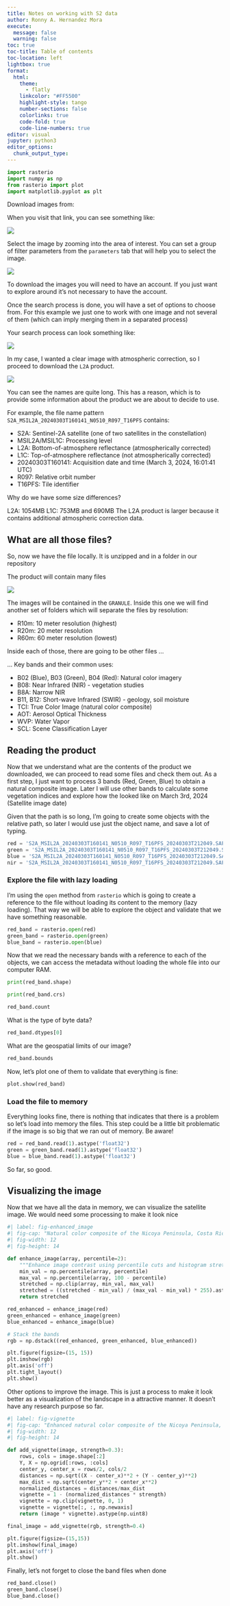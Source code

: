 ```yaml
---
title: Notes on working with S2 data
author: Ronny A. Hernandez Mora
execute:
  message: false
  warning: false
toc: true
toc-title: Table of contents
toc-location: left
lightbox: true
format: 
  html:
    theme:
      - flatly
    linkcolor: "#FF5500"
    highlight-style: tango
    number-sections: false
    colorlinks: true
    code-fold: true
    code-line-numbers: true
editor: visual
jupyter: python3
editor_options: 
  chunk_output_type: 
---
```


```python
import rasterio
import numpy as np
from rasterio import plot
import matplotlib.pyplot as plt
```

Download images from: [](https://browser.dataspace.copernicus.eu/)

When you visit that link, you can see something like:

![](img/copernicus_1)

Select the image by zooming into the area of interest. You can set a group of
filter parameters from the `parameters` tab that will help you to select the
image.

![](img/copernicus_2)

To download the images you will need to have an account. If you just want
to explore around it's not necessary to have the account.

Once the search process is done, you will have a set of options to choose from.
For this example we just one to work with one image and not several of them 
(which can imply merging them in a separated process)

Your search process can look something like:

![](img/copernicus_3)

In my case, I wanted a clear image with atmospheric correction, so I proceed to
download the `L2A` product. 

![](img/copernicus_4)

You can see the names are quite long. This has a reason, which is to provide
some information about the product we are about to decide to use.

For example, the file name pattern `S2A_MSIL2A_20240303T160141_N0510_R097_T16PFS`
contains:

  - S2A: Sentinel-2A satellite (one of two satellites in the constellation)
  - MSIL2A/MSIL1C: Processing level
  - L2A: Bottom-of-atmosphere reflectance (atmospherically corrected)
  - L1C: Top-of-atmosphere reflectance (not atmospherically corrected)
  - 20240303T160141: Acquisition date and time (March 3, 2024, 16:01:41 UTC)
  - R097: Relative orbit number
  - T16PFS: Tile identifier

Why do we have some size differences? 

L2A: 1054MB
L1C: 753MB and 690MB
The L2A product is larger because it contains additional atmospheric correction data.


## What are all those files?

So, now we have the file locally. It is unzipped and in a folder in our
repository

The product will contain many files

![](img/contents)

The images will be contained in the `GRANULE`. Inside this one we will find
another set of folders which will separate the files by resolution:

  - R10m: 10 meter resolution (highest)
  - R20m: 20 meter resolution
  - R60m: 60 meter resolution (lowest)

Inside each of those, there are going to be other files ...

... Key bands and their common uses:

  - B02 (Blue), B03 (Green), B04 (Red): Natural color imagery
  - B08: Near Infrared (NIR) - vegetation studies
  - B8A: Narrow NIR
  - B11, B12: Short-wave Infrared (SWIR) - geology, soil moisture
  - TCI: True Color Image (natural color composite)
  - AOT: Aerosol Optical Thickness
  - WVP: Water Vapor
  - SCL: Scene Classification Layer

## Reading the product

Now that we understand what are the contents of the product we downloaded, we
can proceed to read some files and check them out. As a first step, I just
want to process 3 bands (Red, Green, Blue) to obtain a natural composite
image. Later I will use other bands to calculate some vegetation indices and
explore how the looked like on March 3rd, 2024 (Satellite image date)

Given that the path is so long, I'm going to create some objects with the
relative path, so later I would use just the object name, and save a lot of
typing.

```python
red = 'S2A_MSIL2A_20240303T160141_N0510_R097_T16PFS_20240303T212049.SAFE/GRANULE/L2A_T16PFS_A045425_20240303T161440/IMG_DATA/R10m/T16PFS_20240303T160141_B04_10m.jp2'
green = 'S2A_MSIL2A_20240303T160141_N0510_R097_T16PFS_20240303T212049.SAFE/GRANULE/L2A_T16PFS_A045425_20240303T161440/IMG_DATA/R10m/T16PFS_20240303T160141_B03_10m.jp2'
blue = 'S2A_MSIL2A_20240303T160141_N0510_R097_T16PFS_20240303T212049.SAFE/GRANULE/L2A_T16PFS_A045425_20240303T161440/IMG_DATA/R10m/T16PFS_20240303T160141_B02_10m.jp2'
nir = 'S2A_MSIL2A_20240303T160141_N0510_R097_T16PFS_20240303T212049.SAFE/GRANULE/L2A_T16PFS_A045425_20240303T161440/IMG_DATA/R10m/T16PFS_20240303T160141_B08_10m.jp2'
```
### Explore the file with lazy loading

I'm using the `open` method from `rasterio` which is going to create a reference
to the file without loading its content to the memory (lazy loading). That way 
we will be able to explore the object and validate that we have something 
reasonable.

```python
red_band = rasterio.open(red)
green_band = rasterio.open(green)
blue_band = rasterio.open(blue)
```

Now that we read the necessary bands with a reference to each of the objects,
we can access the metadata without loading the whole file into our computer RAM.

```python
print(red_band.shape)
```

```python
print(red_band.crs)
```

```python
red_band.count
```

What is the type of byte data?

```python
red_band.dtypes[0]
```

What are the geospatial limits of our image?

```python
red_band.bounds
```

Now, let's plot one of them to validate that everything is fine:

```python
plot.show(red_band)
```

### Load the file to memory

Everything looks fine, there is nothing that indicates that there is a problem
so let's load into memory the files. This step could be a little bit problematic
if the image is so big that we ran out of memory. Be aware!


```python
red = red_band.read(1).astype('float32')
green = green_band.read(1).astype('float32')
blue = blue_band.read(1).astype('float32')
```

So far, so good. 

## Visualizing the image

Now that we have all the data in memory, we can visualize the satellite image.
We would need some processing to make it look nice 

```python
#| label: fig-enhanced_image
#| fig-cap: "Natural color composite of the Nicoya Peninsula, Costa Rica, derived from Sentinel-2A imagery (March 3, 2024. 16:01:41 UTC). Image produced using bands B04 (Red), B03 (Green), and B02 (Blue) at 10m spatial resolution from a Level-2A atmospherically corrected product."
#| fig-width: 12
#| fig-height: 14

def enhance_image(array, percentile=2):
    """Enhance image contrast using percentile cuts and histogram stretching"""
    min_val = np.percentile(array, percentile)
    max_val = np.percentile(array, 100 - percentile)
    stretched = np.clip(array, min_val, max_val)
    stretched = ((stretched - min_val) / (max_val - min_val) * 255).astype(np.uint8)
    return stretched

red_enhanced = enhance_image(red)
green_enhanced = enhance_image(green)
blue_enhanced = enhance_image(blue)

# Stack the bands
rgb = np.dstack((red_enhanced, green_enhanced, blue_enhanced))

plt.figure(figsize=(15, 15))
plt.imshow(rgb)
plt.axis('off')
plt.tight_layout()
plt.show()
```
Other options to improve the image. This is just a process to make it look
better as a visualization of the landscape in a attractive manner. It doesn't
have any research purpose so far. 

```python
#| label: fig-vignette
#| fig-cap: "Enhanced natural color composite of the Nicoya Peninsula, Costa Rica, from Sentinel-2A imagery (March 3, 2024. 16:01:41 UTC). The image combines contrast enhancement and vignette effect to emphasize landscape features. Produced using 10m resolution bands (B04, B03, B02) from Level-2A atmospherically corrected data."
#| fig-width: 12
#| fig-height: 14

def add_vignette(image, strength=0.3):  
    rows, cols = image.shape[:2]
    Y, X = np.ogrid[:rows, :cols]
    center_y, center_x = rows/2, cols/2
    distances = np.sqrt((X - center_x)**2 + (Y - center_y)**2)
    max_dist = np.sqrt(center_y**2 + center_x**2)
    normalized_distances = distances/max_dist
    vignette = 1 - (normalized_distances * strength)
    vignette = np.clip(vignette, 0, 1)
    vignette = vignette[:, :, np.newaxis]
    return (image * vignette).astype(np.uint8)

final_image = add_vignette(rgb, strength=0.4)  

plt.figure(figsize=(15,15))
plt.imshow(final_image)
plt.axis('off')
plt.show()
```

Finally, let's not forget to close the band files when done

```python
red_band.close()
green_band.close()
blue_band.close()
```


